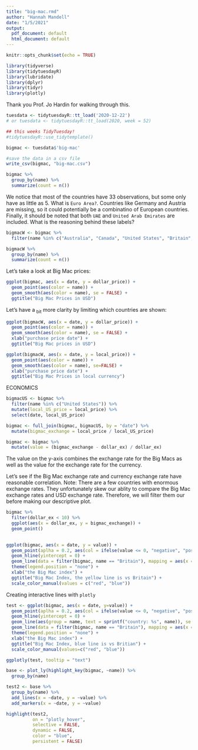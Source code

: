 ```yaml
---
title: "big-mac.rmd"
author: "Hannah Mandell"
date: "1/5/2021"
output:
  pdf_document: default
  html_document: default
---
```


```r
knitr::opts_chunk$set(echo = TRUE)
```

```r
library(tidyverse)
library(tidytuesdayR)
library(lubridate)
library(dplyr)
library(tidyr)
library(plotly)
```

Thank you Prof. Jo Hardin for walking through this. 

```r
tuesdata <- tidytuesdayR::tt_load('2020-12-22')
# or tuesdata <- tidytuesdayR::tt_load(2020, week = 52)

## this weeks TidyTuesday!
#tidytuesdayR::use_tidytemplate()

bigmac <- tuesdata$'big-mac'

#save the data in a csv file
write_csv(bigmac, "big-mac.csv")
```


```r
bigmac %>%
  group_by(name) %>%
  summarize(count = n())
```
We notice that most of the countries have 33 observations, but some only have as little as 5.
What is `Euro Area?`. Countries like Germany and Austria are missing, so it could potentially be a combinatino of European countries.
Finally, it should be noted that both `UAE` and `United Arab Emirates` are included. What is the reasoning behind these labels?

```r
bigmacW <- bigmac %>%
  filter(name %in% c("Australia", "Canada", "United States", "Britain", "Euro area"))

bigmacW %>%
  group_by(name) %>%
  summarize(count = n())

```

Let's take a look at Big Mac prices:

```r
ggplot(bigmac, aes(x = date, y = dollar_price)) +
  geom_point(aes(color = name)) +
  geom_smooth(aes(color = name), se = FALSE) +
  ggtitle("Big Mac Prices in USD")
```

Let's have a ~bit~ more clarity by limiting which countries are shown:

```r

ggplot(bigmacW, aes(x = date, y = dollar_price)) +
  geom_point(aes(color = name)) + 
  geom_smooth(aes(color = name), se = FALSE) +
  xlab("purchase price date") +
  ggtitle("Big Mac prices in USD")
```

```r
ggplot(bigmacW, aes(x = date, y = local_price)) +
  geom_point(aes(color = name)) +
  geom_smooth(aes(color = name), se=FALSE) +
  xlab("purchase price date") +
  ggtitle("Big Mac Prices in local currency")
```

ECONOMICS

```r
bigmacUS <- bigmac %>%
  filter(name %in% c("United States")) %>%
  mutate(local_US_price = local_price) %>%
  select(date, local_US_price)

bigmac <- full_join(bigmac, bigmacUS, by = "date") %>%
  mutate(bigmac_exchange = local_price / local_US_price)

bigmac <- bigmac %>%
  mutate(value = (bigmac_exchange - dollar_ex) / dollar_ex)
```

The value on the y-axis combines the exchange rate for the Big Macs as well as the value for the exchange rate for the currency.

Let's see if the Big Mac exchange rate and currency exchange rate have reasonable correlation. 
Note: There are a few countries with enormous exchange rates. They unfortunately skew our ablity to compare the Big Mac exchange rates and USD exchange rate. Therefore, we will filter them our before making our descriptive plot. 

```r
bigmac %>%
  filter(dollar_ex < 10) %>%
  ggplot(aes(x = dollar_ex, y = bigmac_exchange)) +
  geom_point()
  
```

```r
ggplot(bigmac, aes(x = date, y = value)) + 
  geom_point(aplha = 0.2, aes(col = ifelse(value <= 0, "negative", "positive"))) +
  geom_hline(yintercept = 0) +
  geom_line(data = filter(bigmac, name == "Britain"), mapping = aes(x = date, y = value), se = FALSE, col = "yellow") +
  theme(legend.position = "none") +
  xlab("the Big Mac index") +
  ggtitle("Big Mac Index, the yellow line is vs Britain") +
  scale_color_manual(values = c("red", "blue"))
```


Creating interactive lines with `plotly`

```r
test <- ggplot(bigmac, aes(x = date, y=value)) + 
  geom_point(aplha = 0.2, aes(col = ifelse(value <= 0, "negative", "positive"), text = sprintf("country: %s", name))) +
  geom_hline(yintercept = 0) +
  geom_line(aes(group = name, text = sprintf("country: %s", name)), se = FALSE, col = "grey") +
  geom_line(data = filter(bigmac, name == "Britain"), mapping = aes(x = date, y = value), se = FALSE, col = "yellow") +
  theme(legend.position = "none") +
  xlab("the Big Mac index") +
  ggtitle("Big Mac Index, blue line is vs Britian") +
  scale_color_manual(values=c("red", "blue")) 

ggplotly(test, tooltip = "text")

```


```r
base <- plot_ly(highlight_key(bigmac, ~name)) %>%
  group_by(name)

test2 <- base %>%
  group_by(name) %>%
  add_lines(x = ~date, y = ~value) %>%
  add_markers(x = ~date, y = ~value)

highlight(test2, 
          on = "plotly_hover", 
          selective = FALSE, 
          dynamic = FALSE, 
          color = "blue", 
          persistent = FALSE)
```


